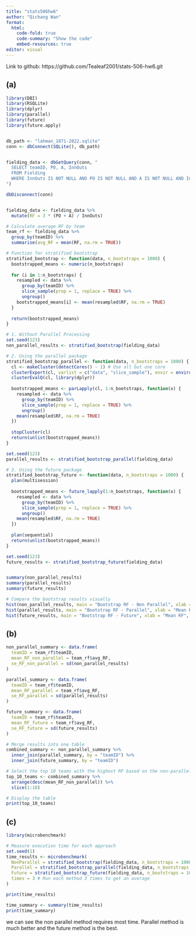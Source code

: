 ---
title: "stats506hw6"
author: "Qichang Wan"
format:
  html:
    code-fold: true
    code-summary: "Show the code"
    embed-resources: true
editor: visual
---

Link to github: https://github.com/Tealeaf2001/stats-506-hw6.git


## (a)
```{r}
library(DBI)
library(RSQLite)
library(dplyr)
library(parallel)
library(future)
library(future.apply)


db_path <- "lahman_1871-2022.sqlite" 
conn <- dbConnect(SQLite(), db_path)


fielding_data <- dbGetQuery(conn, "
  SELECT teamID, PO, A, InnOuts
  FROM Fielding
  WHERE InnOuts IS NOT NULL AND PO IS NOT NULL AND A IS NOT NULL AND InnOuts > 0;
")

dbDisconnect(conn)


fielding_data <- fielding_data %>%
  mutate(RF = 3 * (PO + A) / InnOuts)

# Calculate average RF by team
team_rf <- fielding_data %>%
  group_by(teamID) %>%
  summarise(avg_RF = mean(RF, na.rm = TRUE))

# Function for stratified bootstrap
stratified_bootstrap <- function(data, n_bootstraps = 1000) {
  bootstrapped_means <- numeric(n_bootstraps)
  
  for (i in 1:n_bootstraps) {
    resampled <- data %>%
      group_by(teamID) %>%
      slice_sample(prop = 1, replace = TRUE) %>%
      ungroup()
    bootstrapped_means[i] <- mean(resampled$RF, na.rm = TRUE)
  }
  
  return(bootstrapped_means)
}

# 1. Without Parallel Processing
set.seed(123)
non_parallel_results <- stratified_bootstrap(fielding_data)

# 2. Using the parallel package
stratified_bootstrap_parallel <- function(data, n_bootstraps = 1000) {
  cl <- makeCluster(detectCores() - 1) # Use all but one core
  clusterExport(cl, varlist = c("data", "slice_sample"), envir = environment())
  clusterEvalQ(cl, library(dplyr))
  
  bootstrapped_means <- parLapply(cl, 1:n_bootstraps, function(x) {
    resampled <- data %>%
      group_by(teamID) %>%
      slice_sample(prop = 1, replace = TRUE) %>%
      ungroup()
    mean(resampled$RF, na.rm = TRUE)
  })
  
  stopCluster(cl)
  return(unlist(bootstrapped_means))
}

set.seed(123)
parallel_results <- stratified_bootstrap_parallel(fielding_data)

# 3. Using the future package
stratified_bootstrap_future <- function(data, n_bootstraps = 1000) {
  plan(multisession) 
  
  bootstrapped_means <- future_lapply(1:n_bootstraps, function(x) {
    resampled <- data %>%
      group_by(teamID) %>%
      slice_sample(prop = 1, replace = TRUE) %>%
      ungroup()
    mean(resampled$RF, na.rm = TRUE)
  })
  
  plan(sequential) 
  return(unlist(bootstrapped_means))
}

set.seed(123)
future_results <- stratified_bootstrap_future(fielding_data)


summary(non_parallel_results)
summary(parallel_results)
summary(future_results)

# Compare the bootstrap results visually
hist(non_parallel_results, main = "Bootstrap RF - Non Parallel", xlab = "Mean RF", breaks = 30)
hist(parallel_results, main = "Bootstrap RF - Parallel", xlab = "Mean RF", breaks = 30)
hist(future_results, main = "Bootstrap RF - Future", xlab = "Mean RF", breaks = 30)

```
## (b)
```{r}
non_parallel_summary <- data.frame(
  teamID = team_rf$teamID,
  mean_RF_non_parallel = team_rf$avg_RF,
  se_RF_non_parallel = sd(non_parallel_results)
)

parallel_summary <- data.frame(
  teamID = team_rf$teamID,
  mean_RF_parallel = team_rf$avg_RF,
  se_RF_parallel = sd(parallel_results)
)

future_summary <- data.frame(
  teamID = team_rf$teamID,
  mean_RF_future = team_rf$avg_RF,
  se_RF_future = sd(future_results)
)

# Merge results into one table
combined_summary <- non_parallel_summary %>%
  inner_join(parallel_summary, by = "teamID") %>%
  inner_join(future_summary, by = "teamID")

# Select the top 10 teams with the highest RF based on the non-parallel results
top_10_teams <- combined_summary %>%
  arrange(desc(mean_RF_non_parallel)) %>%
  slice(1:10)

# Display the table
print(top_10_teams)

```
## (c)
```{r}
library(microbenchmark)

# Measure execution time for each approach
set.seed(1) 
time_results <- microbenchmark(
  NonParallel = stratified_bootstrap(fielding_data, n_bootstraps = 1000),
  Parallel = stratified_bootstrap_parallel(fielding_data, n_bootstraps = 1000),
  Future = stratified_bootstrap_future(fielding_data, n_bootstraps = 1000),
  times = 3 # Run each method 3 times to get an average
)

print(time_results)

time_summary <- summary(time_results)
print(time_summary)

```
we can see the non parallel method requires most time. Parallel method is much better and the future method is the best.
